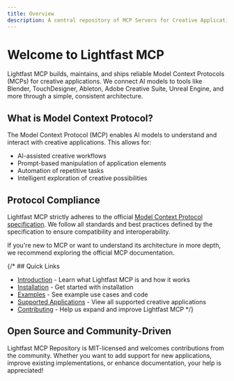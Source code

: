 ```yaml
---
title: Overview
description: A central repository of MCP Servers for Creative Applications
---
```


# Welcome to Lightfast MCP

Lightfast MCP builds, maintains, and ships reliable Model Context Protocols (MCPs) for creative applications. We connect AI models to tools like Blender, TouchDesigner, Ableton, Adobe Creative Suite, Unreal Engine, and more through a simple, consistent architecture.

## What is Model Context Protocol?

The Model Context Protocol (MCP) enables AI models to understand and interact with creative applications. This allows for:

- AI-assisted creative workflows
- Prompt-based manipulation of application elements
- Automation of repetitive tasks
- Intelligent exploration of creative possibilities

## Protocol Compliance

Lightfast MCP strictly adheres to the official [Model Context Protocol specification](https://modelcontextprotocol.io). We follow all standards and best practices defined by the specification to ensure compatibility and interoperability.

If you're new to MCP or want to understand its architecture in more depth, we recommend exploring the official MCP documentation.

{/* ## Quick Links

- [Introduction](docs/getting-started/introduction) - Learn what Lightfast MCP is and how it works
- [Installation](docs/getting-started/installation) - Get started with installation
- [Examples](docs/examples) - See example use cases and code
- [Supported Applications](docs/application) - View all supported creative applications
- [Contributing](docs/contributing) - Help us expand and improve Lightfast MCP */}

## Open Source and Community-Driven

Lightfast MCP Repository is MIT-licensed and welcomes contributions from the community. Whether you want to add support for new applications, improve existing implementations, or enhance documentation, your help is appreciated!